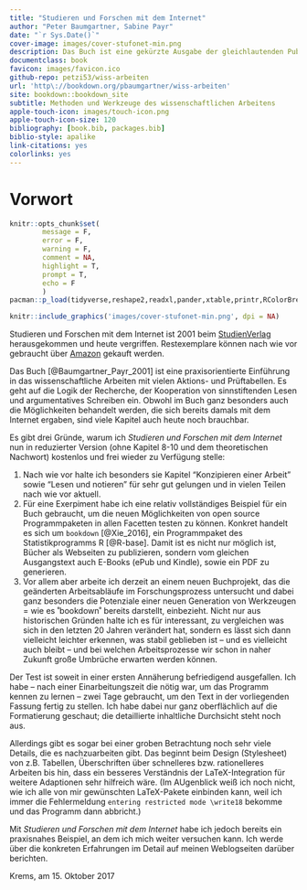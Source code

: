 ```yaml
--- 
title: "Studieren und Forschen mit dem Internet"
author: "Peter Baumgartner, Sabine Payr"
date: "`r Sys.Date()`"
cover-image: images/cover-stufonet-min.png
description: Das Buch ist eine gekürzte Ausgabe der gleichlautenden Publikation aud em Jahre 2001. Es beschreibt Arbeitsprozesse une Werkzeuge des wissenschaftlichen Arbeitens. Dabei wird besonders auf die (damals) neuen Möglichkeiten des Internets eingegangen. 
documentclass: book
favicon: images/favicon.ico
github-repo: petzi53/wiss-arbeiten
url: 'http\://bookdown.org/pbaumgartner/wiss-arbeiten'
site: bookdown::bookdown_site
subtitle: Methoden und Werkzeuge des wissenschaftlichen Arbeitens
apple-touch-icon: images/touch-icon.png
apple-touch-icon-size: 120
bibliography: [book.bib, packages.bib]
biblio-style: apalike
link-citations: yes
colorlinks: yes
---
```


# Vorwort {-}



```r
knitr::opts_chunk$set(
        message = F,
        error = F,
        warning = F,
        comment = NA,
        highlight = T,
        prompt = T,
        echo = F
        )
pacman::p_load(tidyverse,reshape2,readxl,pander,xtable,printr,RColorBrewer,knitr,emo)
```





```r
knitr::include_graphics('images/cover-stufonet-min.png', dpi = NA)
```

Studieren und Forschen mit dem Internet ist 2001 beim [StudienVerlag](http://www.studienverlag.at/page.cfm?vpath=buecher/buchdetail&bookclass=&titnr=1319) herausgekommen und heute vergriffen. Restexemplare können nach wie vor gebraucht über [Amazon](https://www.amazon.de/Studieren-Forschen-mit-dem-Internet/dp/3706513196/ref=sr_1_1?ie=UTF8&qid=1508089811&sr=8-1&keywords=studieren+und+forschen+mit+dem+internet) gekauft werden. 

Das Buch [@Baumgartner_Payr_2001] ist eine praxisorientierte Einführung in das wissenschaftliche Arbeiten mit vielen Aktions- und Prüftabellen. Es geht auf die Logik der Recherche, der Kooperation von sinnstiftenden Lesen und argumentatives Schreiben ein. Obwohl im Buch ganz besonders auch die Möglichkeiten behandelt werden, die sich bereits damals mit dem Internet ergaben, sind viele Kapitel auch heute noch brauchbar.

Es gibt drei Gründe, warum ich _Studieren und Forschen mit dem Internet_ nun in reduzierter Version (ohne Kapitel 8-10 und dem theoretischen Nachwort) kostenlos und frei wieder zu Verfügung stelle:

1. Nach wie vor halte ich besonders sie Kapitel "Konzipieren einer Arbeit" sowie "Lesen und notieren" für sehr gut gelungen und in vielen Teilen nach wie vor aktuell.
2. Für eine Exerpiment habe ich eine relativ vollständiges Beispiel für ein Buch gebraucht, um die neuen Möglichkeiten von open source Programmpaketen in allen Facetten testen zu können. Konkret handelt es sich um `bookdown` [@Xie_2016], ein Programmpaket des Statistikprogramms R [@R-base]. Damit ist es nicht nur möglich ist, Bücher als Webseiten zu publizieren, sondern vom gleichen Ausgangstext auch E-Books (ePub und Kindle), sowie ein PDF zu generieren.
3. Vor allem aber arbeite ich derzeit an einem neuen Buchprojekt, das die geänderten Arbeitsabläufe im Forschungsprozess untersucht und dabei ganz besonders die Potenziale einer neuen Generation von Werkzeugen =  wie es ˚bookdown˚ bereits darstellt, einbezieht. Nicht nur aus historischen Gründen halte ich es für interessant, zu vergleichen was sich  in den letzten 20 Jahren verändert hat, sondern es lässt sich dann vielleicht leichter erkennen, was stabil geblieben ist -- und es vielleicht auch bleibt -- und bei welchen Arbeitsprozesse wir schon in naher Zukunft große Umbrüche erwarten werden können. 

Der Test ist soweit in einer ersten Annäherung befriedigend ausgefallen. Ich habe -- nach einer Einarbeitungszeit die nötig war, um das Programm kennen zu lernen -- zwei Tage gebraucht, um den Text in der vorliegenden Fassung fertig zu stellen. Ich habe dabei nur ganz oberflächlich auf die Formatierung geschaut; die detaillierte inhaltliche Durchsicht steht noch aus. 

Allerdings gibt es sogar bei einer groben Betrachtung noch sehr viele Details, die es nachzuarbeiten gibt. Das beginnt beim Design (Stylesheet) von z.B. Tabellen, Überschriften über schnelleres bzw. rationelleres Arbeiten bis hin, dass ein besseres Verständnis der LaTeX-Integration für weitere Adaptionen sehr hilfreich wäre. (Im AUgenblick weiß ich noch nicht, wie ich alle von mir gewünschten LaTeX-Pakete einbinden kann, weil ich immer die Fehlermeldung `entering restricted mode \write18` bekomme und das Programm dann abbricht.)

Mit _Studieren und Forschen mit dem Internet_ habe ich jedoch bereits ein praxisnahes Beispiel, an dem ich mich weiter versuchen kann. Ich werde über die konkreten Erfahrungen im Detail auf meinen Weblogseiten darüber berichten.

Krems, am 15. Oktober 2017




